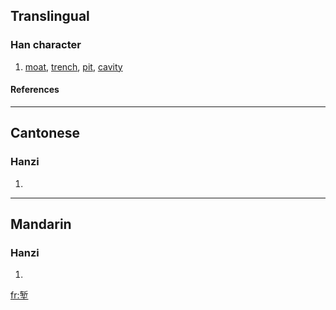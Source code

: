 {{see|塹}}

==Translingual==
===Han character===
{{Han char|rn=32|rad=土|as=08|sn=11|four=|canj=大中土 (KLG), X大中土 (XKLG)}}
# [[moat]], [[trench]], [[pit]], [[cavity]]
====References====
{{Han ref|kx=0232.181|hdz=10452.050|uh=5811|ud=22545}}
----
==Cantonese==
===Hanzi===
{{yue-hanzi|jyut=|y=chim3}}
# {{defn|Cantonese}}
----
==Mandarin==
===Hanzi===
{{cmn-hanzi|tra=塹|pin=[[qiàn]] ([[qian4]])|wg=ch'ien<sup>4</sup>}}
# {{defn|Mandarin}}

[[fr:堑]]